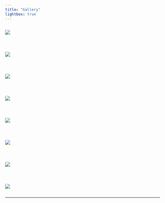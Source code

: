 ```yaml
---
title: "Gallery"
lightbox: true
---
```


::: {style="display: grid;grid-template-columns: repeat(auto-fill, minmax(400px, 2fr));grid-gap: 2em;"}


![](s1.png){group="my-gallery"}

![](BlockPic12.png){group="my-gallery"}

![](splitb.png){group="my-gallery"}

![](str_peace.png){group="my-gallery"}

![](alt.png){group="my-gallery"}

![](purple.png){group="my-gallery"}

![](lean.png){group="my-gallery"}

![](nutc_2.png){group="my-gallery"}




:::
---

## 
